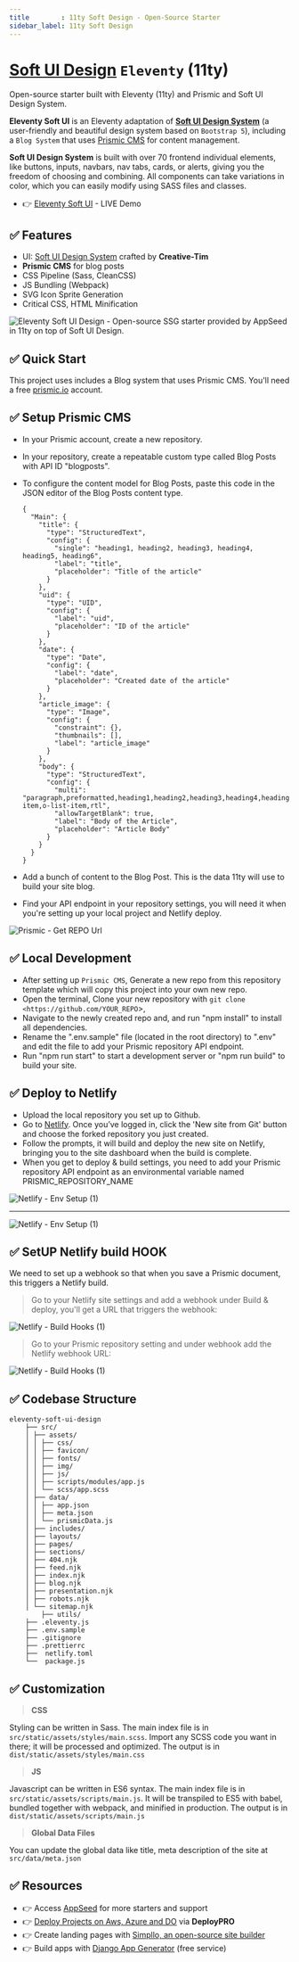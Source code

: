 ```yaml
---
title        : 11ty Soft Design - Open-Source Starter
sidebar_label: 11ty Soft Design
---
```


# [Soft UI Design](https://appseed.us/product/soft-ui-design/) `Eleventy` (11ty)

<SubHeading>Open-source starter built with Eleventy (11ty) and Prismic and Soft UI Design System.</SubHeading>

**Eleventy Soft UI** is an Eleventy adaptation of **[Soft UI Design System](https://appseed.us/product/soft-ui-design/)** (a user-friendly and beautiful design system based on `Bootstrap 5`), 
including a `Blog System` that uses [Prismic CMS](https://prismic.io/) for content management. 

**Soft UI Design System** is built with over 70 frontend individual elements, like buttons, inputs, navbars, nav tabs, cards, or alerts, giving you the freedom of choosing and combining. All components can take variations in color, which you can easily modify using SASS files and classes.

- 👉 [Eleventy Soft UI](https://eleventy-soft-ui.appseed-srv1.com/) - LIVE Demo


## ✅ **Features**

- UI: [Soft UI Design System](https://www.creative-tim.com/product/material-kit-pro-bs4?AFFILIATE=128200) crafted by **Creative-Tim**
- **Prismic CMS** for blog posts
- CSS Pipeline (Sass, CleanCSS)
- JS Bundling (Webpack)
- SVG Icon Sprite Generation
- Critical CSS, HTML Minification

![Eleventy Soft UI Design - Open-source SSG starter provided by AppSeed in 11ty on top of Soft UI Design.](https://user-images.githubusercontent.com/51070104/128602712-4b38f18d-2154-4899-a796-aec0f7435329.png)


## ✅ Quick Start

This project uses includes a Blog system that uses Prismic CMS. You'll need a free [prismic.io](http://prismic.io/) account.


## ✅ Setup Prismic CMS

- In your Prismic account, create a new repository.
- In your repository, create a repeatable custom type called Blog Posts with API ID "blogposts".
- To configure the content model for Blog Posts, paste this code in the JSON editor of the Blog Posts content type.

  ```
  {
    "Main": {
      "title": {
        "type": "StructuredText",
        "config": {
          "single": "heading1, heading2, heading3, heading4, heading5, heading6",
          "label": "title",
          "placeholder": "Title of the article"
        }
      },
      "uid": {
        "type": "UID",
        "config": {
          "label": "uid",
          "placeholder": "ID of the article"
        }
      },
      "date": {
        "type": "Date",
        "config": {
          "label": "date",
          "placeholder": "Created date of the article"
        }
      },
      "article_image": {
        "type": "Image",
        "config": {
          "constraint": {},
          "thumbnails": [],
          "label": "article_image"
        }
      },
      "body": {
        "type": "StructuredText",
        "config": {
          "multi": "paragraph,preformatted,heading1,heading2,heading3,heading4,heading5,heading6,strong,em,hyperlink,image,embed,list-item,o-list-item,rtl",
          "allowTargetBlank": true,
          "label": "Body of the Article",
          "placeholder": "Article Body"
        }
      }
    }
  }

  ```

- Add a bunch of content to the Blog Post. This is the data 11ty will use to build your site blog.
- Find your API endpoint in your repository settings, you will need it when you're setting up your local project and Netlify deploy.

![Prismic - Get REPO Url](https://github-production-user-asset-6210df.s3.amazonaws.com/51070104/266904490-55955e87-aaad-4c7c-879e-673d5f9f6467.png)


## ✅ Local Development

- After setting up `Prismic CMS`, Generate a new repo from this repository template which will copy this project into your own new repo.
- Open the terminal, Clone your new repository with `git clone <https://github.com/YOUR_REPO`>,
- Navigate to the newly created repo and, and run "npm install" to install all dependencies.
- Rename the ".env.sample" file (located in the root directory) to ".env" and edit the file to add your Prismic repository API endpoint.
- Run "npm run start" to start a development server or "npm run build" to build your site.


## ✅ Deploy to Netlify

- Upload the local repository you set up to Github.
- Go to [Netlify](https://app.netlify.com/). Once you’ve logged in, click the 'New site from Git' button and choose the forked repository you just created.
- Follow the prompts, it will build and deploy the new site on Netlify, bringing you to the site dashboard when the build is complete.
- When you get to deploy & build settings, you need to add your Prismic repository API endpoint as an environmental variable named PRISMIC_REPOSITORY_NAME

![Netlify - Env Setup (1)](https://github-production-user-asset-6210df.s3.amazonaws.com/51070104/266904687-527240f7-7253-4783-817c-dfcd274195e6.png)

---

![Netlify - Env Setup (1)](https://github-production-user-asset-6210df.s3.amazonaws.com/51070104/266904725-3a999c56-0584-4031-ad96-4d61ff484e70.png) 


## ✅ SetUP Netlify build HOOK 

We need to set up a webhook so that when you save a Prismic document, this triggers a Netlify build.

> Go to your Netlify site settings and add a webhook under Build & deploy, you'll get a URL that triggers the webhook:

![Netlify - Build Hooks (1)](https://github-production-user-asset-6210df.s3.amazonaws.com/51070104/266906665-7eded8af-f46d-480c-8a2b-488c28780133.png) 

> Go to your Prismic repository setting and under webhook add the Netlify webhook URL:

![Netlify - Build Hooks (1)](https://github-production-user-asset-6210df.s3.amazonaws.com/51070104/266906680-fe97bdea-4e3a-4c14-b6be-25de868ae3ad.png)


## ✅ Codebase Structure

```
eleventy-soft-ui-design
    ├── src/
    │ ├── assets/
    │ │ ├── css/
    │ │ ├── favicon/
    │ │ ├── fonts/
    │ │ ├── img/
    │ │ ├── js/
    │ │ ├── scripts/modules/app.js
    │ │ └── scss/app.scss
    │ ├── data/
    │ │ ├── app.json
    │ │ ├── meta.json
    │ │ └── prismicData.js
    │ ├── includes/
    │ ├── layouts/
    │ ├── pages/
    │ ├── sections/
    │ ├── 404.njk
    │ ├── feed.njk
    │ ├── index.njk
    │ ├── blog.njk
    │ ├── presentation.njk
    │ ├── robots.njk
    │ └── sitemap.njk
        ├── utils/
    ├── .eleventy.js
    ├── .env.sample
    ├── .gitignore
    ├── .prettierrc
    ├──  netlify.toml
    └──  package.js
```


## ✅ Customization

> **CSS**

Styling can be written in Sass. The main index file is in `src/static/assets/styles/main.scss`. Import any SCSS code you want in there; it will be processed and optimized. 
The output is in `dist/static/assets/styles/main.css`

> **JS**

Javascript can be written in ES6 syntax. The main index file is in `src/static/assets/scripts/main.js`. It will be transpiled to ES5 with babel, bundled together with webpack, and minified in production. 
The output is in `dist/static/assets/scripts/main.js`

> **Global Data Files**

You can update the global data like title, meta description of the site at `src/data/meta.json`


## ✅ Resources

- 👉 Access [AppSeed](https://appseed.us/) for more starters and support 
- 👉 [Deploy Projects on Aws, Azure and DO](https://www.docs.deploypro.dev/) via **DeployPRO**
- 👉 Create landing pages with [Simpllo, an open-source site builder](https://www.simpllo.com/)
- 👉 Build apps with [Django App Generator](https://app-generator.dev/django/) (free service)
